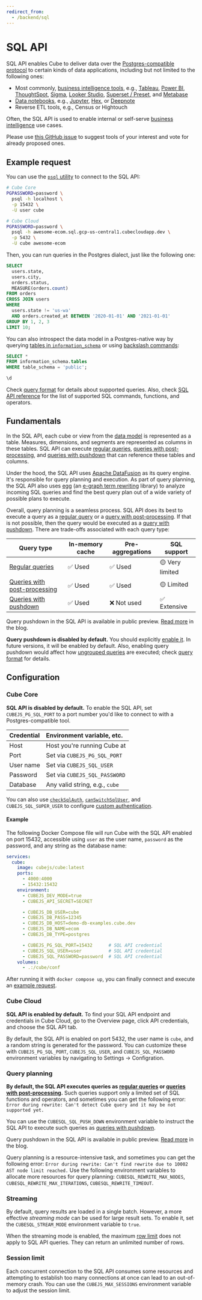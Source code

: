 ```yaml
---
redirect_from:
  - /backend/sql
---
```


# SQL API

SQL API enables Cube to deliver data over the [Postgres-compatible
protocol][postgres-protocol] to certain kinds of data applications, including
but not limited to the following ones:

- Most commonly, [business intelligence tools][ref-bi], e.g.,
  [Tableau][ref-tableau], [Power BI][ref-powerbi], [ThoughtSpot][ref-thoughtspot],
  [Sigma][ref-sigma], [Looker Studio][ref-looker-studio], [Superset /
  Preset][ref-superset], and [Metabase][ref-metabase]
- [Data notebooks][ref-notebooks], e.g., [Jupyter][ref-jupyter], [Hex][ref-hex],
  or [Deepnote][ref-deepnote]
- Reverse ETL tools, e.g., Census or Hightouch

Often, the SQL API is used to enable internal or self-serve [business
intelligence][cube-bi-use-case] use cases.

<InfoBox>

Please use [this GitHub issue](https://github.com/cube-js/cube/issues/3906) to
suggest tools of your interest and vote for already proposed ones.

</InfoBox>

## Example request

You can use the [`psql` utility][link-psql] to connect to the SQL API:

```bash
# Cube Core
PGPASSWORD=password \
  psql -h localhost \
  -p 15432 \
  -U user cube
```

```bash
# Cube Cloud
PGPASSWORD=password \
  psql -h awesome-ecom.sql.gcp-us-central1.cubecloudapp.dev \
  -p 5432 \
  -U cube awesome-ecom
```

Then, you can run queries in the Postgres dialect, just like the following one:

```sql
SELECT
  users.state,
  users.city,
  orders.status,
  MEASURE(orders.count)
FROM orders
CROSS JOIN users
WHERE
  users.state != 'us-wa'
  AND orders.created_at BETWEEN '2020-01-01' AND '2021-01-01'
GROUP BY 1, 2, 3
LIMIT 10;
```

You can also introspect the data model in a Postgres-native way by querying [tables
in `information_schema`][link-postgres-information-schema] or using [backslash
commands][link-postgres-backslash-commands]:

```sql
SELECT *
FROM information_schema.tables
WHERE table_schema = 'public';
```

```sql
\d
```

Check [query format][ref-sql-query-format] for details about supported queries.
Also, check [SQL API reference][ref-ref-sql-api] for the list of supported SQL
commands, functions, and operators.

## Fundamentals

In the SQL API, each cube or view from the [data model][ref-data-model-concepts]
is represented as a table. Measures, dimensions, and segments are represented as
columns in these tables. SQL API can execute [regular queries][ref-regular-queries],
[queries with post-processing][ref-queries-wpp], and [queries with
pushdown][ref-queries-wpd] that can reference these tables and columns.

Under the hood, the SQL API uses [Apache DataFusion][link-datafusion] as
its query engine. It's responsible for query planning and execution.
As part of query planning, the SQL API also uses [egg][link-egg] (an [e-graph term
rewriting][link-egraphs] library) to analyze incoming SQL queries and find the best
query plan out of a wide variety of possible plans to execute.

<Diagram src="https://ucarecdn.com/70646e5a-12bd-45a3-84ad-004de11ed536/"/>

Overall, query planning is a seamless process. 
SQL API does its best to execute a query as a [regular query][ref-regular-queries]
or a [query with post-processing][ref-queries-wpp]. If that is not possible,
then the query would be executed as a [query with pushdown][ref-queries-wpd].
There are trade-offs associated with each query type:

| Query type | In-memory cache | Pre-aggregations | SQL support |
| ---- | ---- | ---- | ---- |
| [Regular queries][ref-regular-queries] | ✅ Used | ✅ Used | 🟡 Very limited |
| [Queries with post-processing][ref-queries-wpp] | ✅ Used | ✅ Used | 🟡 Limited |
| [Queries with pushdown][ref-queries-wpd] | ✅ Used | ❌ Not used | ✅ Extensive |

<InfoBox>

Query pushdown in the SQL API is available in public preview.
[Read more](https://cube.dev/blog/query-push-down-in-cubes-semantic-layer) in the blog.

</InfoBox>

<WarningBox>

**Query pushdown is disabled by default.** You should explicitly [enable
it](#query-planning). In future versions, it will be enabled by default. Also,
enabling query pushdown would affect how [ungrouped queries][ref-ungrouped-queries]
are executed; check [query format][ref-sql-query-format] for details.

</WarningBox>

## Configuration

### Cube Core

**SQL API is disabled by default.** To enable the SQL API, set `CUBEJS_PG_SQL_PORT`
to a port number you'd like to connect to with a Postgres-compatible tool.

| Credential | Environment variable, etc.     |
|:---------- |:------------------------------ |
| Host       | Host you're running Cube at    |
| Port       | Set via `CUBEJS_PG_SQL_PORT`   |
| User name  | Set via `CUBEJS_SQL_USER`      |
| Password   | Set via `CUBEJS_SQL_PASSWORD`  |
| Database   | Any valid string, e.g., `cube` |

You can also use
[`checkSqlAuth`][ref-config-checksqlauth],
[`canSwitchSqlUser`][ref-config-canswitchsqluser], and `CUBEJS_SQL_SUPER_USER`
to configure [custom authentication][ref-sql-api-auth].

#### Example

The following Docker Compose file will run Cube with the SQL API enabled on
port 15432, accessible using `user` as the user name, `password` as the password,
and any string as the database name:

```yaml filename="docker-compose.yml"
services:
  cube:
    image: cubejs/cube:latest
    ports:
      - 4000:4000
      - 15432:15432
    environment:
      - CUBEJS_DEV_MODE=true
      - CUBEJS_API_SECRET=SECRET

      - CUBEJS_DB_USER=cube
      - CUBEJS_DB_PASS=12345
      - CUBEJS_DB_HOST=demo-db-examples.cube.dev
      - CUBEJS_DB_NAME=ecom
      - CUBEJS_DB_TYPE=postgres

      - CUBEJS_PG_SQL_PORT=15432      # SQL API credential
      - CUBEJS_SQL_USER=user          # SQL API credential
      - CUBEJS_SQL_PASSWORD=password  # SQL API credential
    volumes:
      - .:/cube/conf
```

After running it with `docker compose up`, you can finally connect and execute
an [example request](#example-request).

### Cube Cloud

**SQL API is enabled by default.** To find your SQL API endpoint and credentials
in Cube Cloud, go to the <Btn>Overview</Btn> page, click <Btn>API credentials</Btn>,
and choose the <Btn>SQL API</Btn> tab.

By default, the SQL API is enabled on port 5432, the user name is `cube`, and
a random  string is generated for the password. You can customize these with
`CUBEJS_PG_SQL_PORT`, `CUBEJS_SQL_USER`, and `CUBEJS_SQL_PASSWORD` environment
variables by navigating to <Btn>Settings → Configration</Btn>.

### Query planning

**By default, the SQL API executes queries as [regular queries][ref-regular-queries]
or [queries with post-processing][ref-queries-wpp].** Such queries support only a limited
set of SQL functions and operators, and sometimes you can get the following error:
`Error during rewrite: Can't detect Cube query and it may be not supported yet.`

You can use the `CUBESQL_SQL_PUSH_DOWN` environment variable to instruct the SQL API
to execute such queries as [queries with pushdown][ref-queries-wpd].

<InfoBox>

Query pushdown in the SQL API is available in public preview.
[Read more](https://cube.dev/blog/query-push-down-in-cubes-semantic-layer) in the blog.

</InfoBox>

Query planning is a resource-intensive task, and sometimes you can get the following
error: `Error during rewrite: Can't find rewrite due to 10002 AST node limit reached.`
Use the following environment variables to allocate more resources for query planning:
`CUBESQL_REWRITE_MAX_NODES`, `CUBESQL_REWRITE_MAX_ITERATIONS`, `CUBESQL_REWRITE_TIMEOUT`.

### Streaming

By default, query results are loaded in a single batch. However, a more effective
*streaming mode* can be used for large result sets. To enable it, set the
`CUBESQL_STREAM_MODE` environment variable to `true`.

<InfoBox>

When the streaming mode is enabled, the maximum [row limit][ref-queries-row-limit]
does not apply to SQL API queries. They can return an unlimited number of rows.

</InfoBox>

### Session limit

Each concurrent connection to the SQL API consumes some resources and attempting
to establish too many connections at once can lead to an out-of-memory crash.
You can use the `CUBEJS_MAX_SESSIONS` environment variable to adjust the session
limit.


[ref-sql-api-auth]: /product/apis-integrations/sql-api/security
[ref-config-checksqlauth]: /reference/configuration/config#checksqlauth
[ref-config-canswitchsqluser]: /reference/configuration/config#canswitchsqluser
[ref-bi]: /product/configuration/visualization-tools#bi-data-exploration-tools
[ref-superset]: /product/configuration/visualization-tools/superset
[ref-tableau]: /product/configuration/visualization-tools/tableau
[ref-powerbi]: /product/configuration/visualization-tools/powerbi
[ref-thoughtspot]: /product/configuration/visualization-tools/thoughtspot
[ref-sigma]: /product/configuration/visualization-tools/sigma
[ref-looker-studio]: /product/configuration/visualization-tools/looker-studio
[ref-metabase]: /product/configuration/visualization-tools/metabase
[ref-notebooks]: /product/configuration/visualization-tools#notebooks
[ref-jupyter]: /product/configuration/visualization-tools/jupyter
[ref-hex]: /product/configuration/visualization-tools/hex
[ref-deepnote]: /product/configuration/visualization-tools/deepnote
[ref-sql-query-format]: /product/apis-integrations/sql-api/query-format
[ref-ref-sql-api]: /reference/sql-api
[ref-data-model-concepts]: /product/data-modeling/concepts
[ref-regular-queries]: /product/apis-integrations/queries#regular-query
[ref-queries-wpp]: /product/apis-integrations/queries#query-with-post-processing
[ref-queries-wpd]: /product/apis-integrations/queries#query-with-pushdown
[ref-ungrouped-queries]: /product/apis-integrations/queries#ungrouped-query
[link-datafusion]: https://arrow.apache.org/datafusion/
[link-egg]: https://github.com/egraphs-good/egg
[link-egraphs]: https://docs.rs/egg/latest/egg/tutorials/_01_background/index.html
[link-psql]: https://www.postgresql.org/docs/current/app-psql.html
[link-postgres-information-schema]: https://www.postgresql.org/docs/16/information-schema.html
[link-postgres-backslash-commands]: https://www.postgresql.org/docs/current/app-psql.html#APP-PSQL-META-COMMANDS
[postgres-protocol]: https://www.postgresql.org/docs/current/protocol.html
[cube-bi-use-case]: https://cube.dev/use-cases/connected-bi
[ref-queries-row-limit]: /product/apis-integrations/queries#row-limit